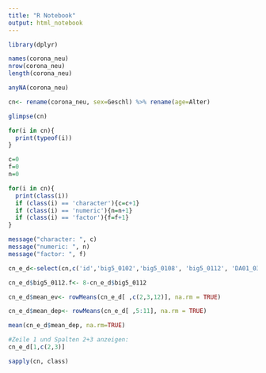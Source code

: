 ```yaml
---
title: "R Notebook"
output: html_notebook
---
```

```r
library(dplyr)
```


```r
names(corona_neu)
nrow(corona_neu)
length(corona_neu)
```
```r
anyNA(corona_neu)
```
```r
cn<- rename(corona_neu, sex=Geschl) %>% rename(age=Alter)
```
```r
glimpse(cn)
```


```r
for(i in cn){
  print(typeof(i))
}

```
```r
c=0
f=0
n=0

for(i in cn){
  print(class(i))
  if (class(i) == 'character'){c=c+1}
  if (class(i) == 'numeric'){n=n+1}
  if (class(i) == 'factor'){f=f+1}
}

message("character: ", c)
message("numeric: ", n)
message("factor: ", f)

```
```r
cn_e_d<-select(cn,c('id','big5_0102','big5_0108', 'big5_0112', 'DA01_03',  'DA01_05', 'DA01_10', 'DA01_13', 'DA01_16', 'DA01_17', 'DA01_21'))

```

```r
cn_e_d$big5_0112.f<- 8-cn_e_d$big5_0112
```

```r
cn_e_d$mean_ev<- rowMeans(cn_e_d[ ,c(2,3,12)], na.rm = TRUE)
```


```r
cn_e_d$mean_dep<- rowMeans(cn_e_d[ ,5:11], na.rm = TRUE)
```

```r
mean(cn_e_d$mean_dep, na.rm=TRUE)
```
```r
#Zeile 1 und Spalten 2+3 anzeigen:
cn_e_d[1,c(2,3)]

```

```r
sapply(cn, class)

```



